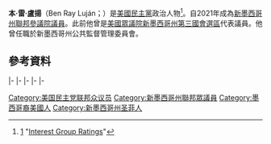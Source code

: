 {{请求翻译|time=2021-01-18}}
{{noteTA
|G1=USState
|G2=USGov
|G3=PP
}}
{{Infobox officeholder
| name                = 本·雷·盧揚
| image               = Ben Ray Lujan, 117th Congress portrait 2.jpg
| jr/sr               = 联邦参议员
| state               = [[新墨西哥州|新墨西哥州]]
| term_start          = 2021年01月03日
| term_end            = 
| alongside           = [[馬丁·海因里希|馬丁·海因里希]]
| predecessor         = [[湯姆·尤德爾|湯姆·尤德爾]]
| successor           = 
| office1             = [[美国众议院政党领导人|众议院议长助理]]
| leader1             = [[南希·佩洛西|南希·佩洛西]]
| term_start1         = 2019年01月03日
| term_end1           = 2021年01月03日
| predecessor1        = {{le|吉姆·克莱本|Jim Clyburn}} (众议院民主党领袖助理)
| successor1          = {{le|凯瑟琳·克拉克|Katherine Clark}}
| office2             = {{le|民主党国会竞选委员会|Democratic Congressional Campaign Committee}}主席
| leader2             = [[南希·佩洛西|南希·佩洛西]]
| term_start2         = 2015年1月3日
| term_end2           = 2019年1月3日
| predecessor2        = [[史提夫·伊斯雷爾|史提夫·伊斯雷爾]]
| successor2          = {{le|切里·布斯托斯|Cheri Bustos}}
| state3              = [[新墨西哥州|新墨西哥州]]
| district3           = {{ushr|NM|3|3}}
| term_start3         = 2009年1月3日
| term_end3           = 2021年1月3日
| predecessor3        = [[湯姆·尤德爾|湯姆·尤德爾]]
| successor3          = {{le|特蕾莎·莱杰·费尔南德斯|Teresa Leger Fernandez}}
| birth_date          = {{birth date and age|1972|6|7}}
| birth_place         = [[美国|美国]][[新墨西哥州|新墨西哥州]][[圣菲_(新墨西哥州)|圣菲]]
| death_date          = 
| death_place         = 
| party               = [[民主党_(美国)|民主党]]
| relatives           = {{le|本·卢扬|Ben Luján}} (父亲)
| education           = {{le|新墨西哥高地大学|New Mexico Highlands University}} ([[工商管理學學士|工商管理學學士]])
| website             = {{URL| https://www.lujan.senate.gov |Senate website}}
| signature           = SignatureBenRayLujan.png
}}
'''本·雷·盧揚'''（Ben Ray Luján；{{bd|1972年|6月7日}}）是[[美國|美國]][[民主黨_(美國)|民主黨]]政治人物<ref name="votesmart.org">[http://votesmart.org/candidate/evaluations/102842/ben-lujan-jr] {{Wayback|url=http://votesmart.org/candidate/evaluations/102842/ben-lujan-jr |date=20160123174430 }}"[[Interest_Group_Ratings|Interest Group Ratings]]"</ref>。自2021年成為[[新墨西哥州|新墨西哥州]][[美國參議院|聯邦參議院議員]]。此前他曾是[[美國眾議院|美國眾議院]][[新墨西哥州第三國會選區|新墨西哥州第三國會選區]]代表議員。他曾任職於新墨西哥州公共監督管理委員會。
== 參考資料 ==
{{reflist}}
{{s-start}}
{{s-par|us-hs}}
{{s-bef|before=[[湯姆·尤德爾|湯姆·尤德爾]]}}
{{s-ttl|title=[[新墨西哥州第三國會選區|新墨西哥州第三國會選區]]<br>{{le|新墨西哥州美國眾議院議員列表|List of United States Representatives from New Mexico|眾議院議員}}|years=2009年–2021年}}
{{s-aft|after={{le|特蕾莎·莱杰·费尔南德斯|Teresa Leger Fernandez}}}}
|-
{{s-ppo}}
{{s-bef|before=[[史提夫·伊斯雷爾|史提夫·伊斯雷爾]]}}
{{s-ttl|title={{le|民主党国会竞选委员会|Democratic Congressional Campaign Committee}}主席|years=2015年–2019年}}
{{s-aft|after={{le|切里·布斯托斯|Cheri Bustos}}}}
|-
{{s-bef|before={{le|吉姆·克莱本|Jim Clyburn}}|as=众议院民主党领袖助理}}
{{s-ttl|title=[[美国众议院政党领导人|众议院议长助理]]|years=2019年–2021年}}
{{s-aft|after={{le|凯瑟琳·克拉克|Katherine Clark}}}}
|-
{{s-bef|before=[[湯姆·尤德爾|湯姆·尤德爾]]}}
{{s-ttl|title={{nowrap|[[美國參議員|美國參議員]]{{le|新墨西哥州美國參議院議員列表|List of United States Senators from New Mexico|新墨西哥州}}[[民主黨_(美國)|民主黨]]被提名人}}<br>（[[美國參議員類別|第2類]]）|years={{le|2020年新墨西哥州美國參議院議員選舉|United States Senate election in New Mexico, 2020|2020年}}}}
{{s-inc|recent}}
|-
{{s-par|us-sen}}
{{s-bef|before=[[湯姆·尤德爾|湯姆·尤德爾]]}}
{{s-ttl|title={{le|新墨西哥州美國參議院議員列表|List of United States Senators from New Mexico|新墨西哥州第2類參議員}}|years=2021年-至今|alongside=[[馬丁·海因里希|馬丁·海因里希]]}}
{{s-inc}}
|-
{{s-prec|usa}}
{{s-bef|before=[[马克·凯利|马克·凯利]]}}
{{s-ttl|title=[[美國參議員資歷|美國參議員資歷]]|years=第92位}}
{{s-aft|after=[[辛西婭·拉米斯|辛西婭·拉米斯]]}}
{{s-end}}

{{Current U.S. Senators}}
{{authority control}}
{{DEFAULTSORT: Lujan, Ben Ray}}
[[Category:美国民主党联邦众议员|Category:美国民主党联邦众议员]]
[[Category:新墨西哥州聯邦眾議員|Category:新墨西哥州聯邦眾議員]]
[[Category:墨西哥裔美國人|Category:墨西哥裔美國人]]
[[Category:新墨西哥州圣菲人|Category:新墨西哥州圣菲人]]